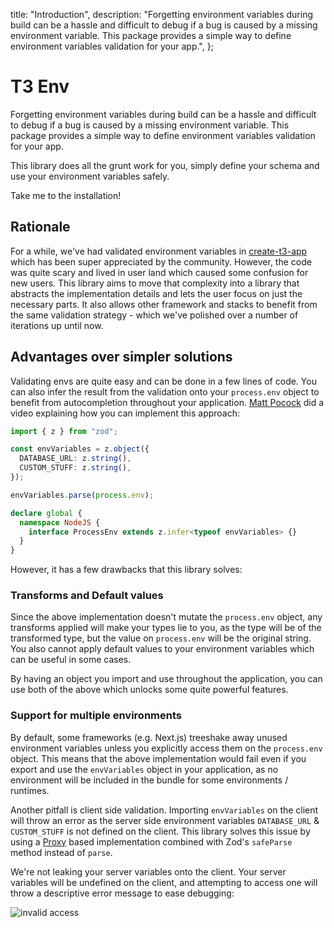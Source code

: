   title: "Introduction",
  description:
    "Forgetting environment variables during build can be a hassle and difficult to debug if a bug is caused by a missing environment variable. This package provides a simple way to define environment variables validation for your app.",
};

# T3 Env

Forgetting environment variables during build can be a hassle and difficult to debug if a bug is caused by a missing environment variable. This package provides a simple way to define environment variables validation for your app.

This library does all the grunt work for you, simply define your schema and use your environment variables safely.


<Link href="/docs/core" className={cn(buttonVariants(), "mt-4")}>
  Take me to the installation!
</Link>

## Rationale

For a while, we've had validated environment variables in [create-t3-app](https://create.t3.gg) which has been super appreciated by the community. However, the code was quite scary and lived in user land which caused some confusion for new users. This library aims to move that complexity into a library that abstracts the implementation details and lets the user focus on just the necessary parts. It also allows other framework and stacks to benefit from the same validation strategy - which we've polished over a number of iterations up until now.

## Advantages over simpler solutions

Validating envs are quite easy and can be done in a few lines of code. You can also infer the result from the validation onto your `process.env` object to benefit from autocompletion throughout your application. [Matt Pocock](https://www.youtube.com/watch?v=q1im-hMlKhM) did a video explaining how you can implement this approach:

```ts
import { z } from "zod";

const envVariables = z.object({
  DATABASE_URL: z.string(),
  CUSTOM_STUFF: z.string(),
});

envVariables.parse(process.env);

declare global {
  namespace NodeJS {
    interface ProcessEnv extends z.infer<typeof envVariables> {}
  }
}
```

However, it has a few drawbacks that this library solves:

### Transforms and Default values

Since the above implementation doesn't mutate the `process.env` object, any transforms applied will make your types lie to you, as the type will be of the transformed type, but the value on `process.env` will be the original string. You also cannot apply default values to your environment variables which can be useful in some cases.

By having an object you import and use throughout the application, you can use both of the above which unlocks some quite powerful features.

### Support for multiple environments

By default, some frameworks (e.g. Next.js) treeshake away unused environment variables unless you explicitly access them on the `process.env` object. This means that the above implementation would fail even if you export and use the `envVariables` object in your application, as no environment will be included in the bundle for some environments / runtimes.

Another pitfall is client side validation. Importing `envVariables` on the client will throw an error as the server side environment variables `DATABASE_URL` & `CUSTOM_STUFF` is not defined on the client. This library solves this issue by using a [Proxy](https://developer.mozilla.org/en-US/docs/Web/JavaScript/Reference/Global_Objects/Proxy) based implementation combined with Zod's `safeParse` method instead of `parse`.

<Callout type="info">

We're not leaking your server variables onto the client. Your server variables will be undefined on the client, and attempting to access one will throw a descriptive error message to ease debugging:

![invalid access](https://user-images.githubusercontent.com/51714798/234414211-33d9a91d-4bd7-42ff-a4af-1e101ee8cd93.png)

</Callout>
